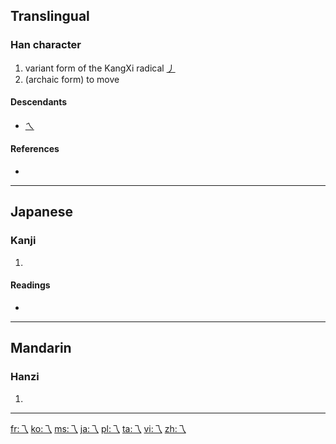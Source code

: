 {{also|乀|ㄟ|へ}}
==Translingual==

===Han character===
{{Han char|rn=4|rad=丿|as=00|sn=1|var=1|four=|canj=一人 (MO), XX一人 (XXMO)}}

# variant form of the KangXi radical [[Index:Chinese radical/丿|丿]]
# (archaic form) to move

====Descendants====
*[[ㄟ]]

====References====
* {{Han ref|kx=0081.090|dkj=00109|dj=0164.100|hdz=10048.030|uh=4E41|ud=20033}}

----

==Japanese==

===Kanji===
{{ja-kanji|grade=uc|rs=丿00}}

# {{defn|lang=ja|sort=丿00}}

====Readings====
* {{ja-readings|on=[[い]] (i)|kun=[[ながれる]] (nagareru)}}

----

==Mandarin==

===Hanzi===
{{cmn-hanzi|pin=[[yí]] ([[yi2]])|wg=i<sup>2</sup>}}

# {{defn|lang=cmn|sort=丿00}}

----

[[fr:乁]]
[[ko:乁]]
[[ms:乁]]
[[ja:乁]]
[[pl:乁]]
[[ta:乁]]
[[vi:乁]]
[[zh:乁]]